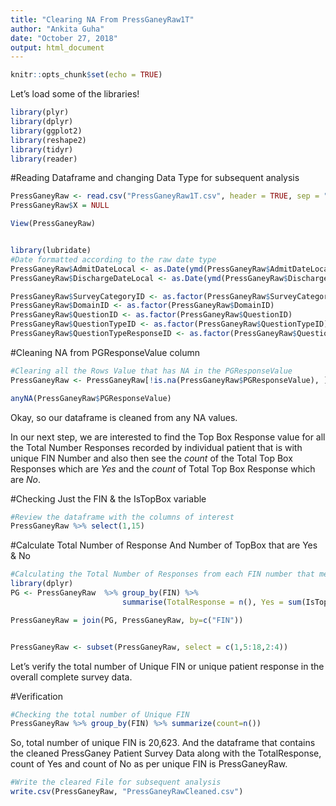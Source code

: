 ```yaml
---
title: "Clearing NA From PressGaneyRaw1T"
author: "Ankita Guha"
date: "October 27, 2018"
output: html_document
---
```


```r
knitr::opts_chunk$set(echo = TRUE)
```

Let's load some of the libraries!

```r
library(plyr)
library(dplyr)
library(ggplot2)
library(reshape2)
library(tidyr)
library(reader)
```

#Reading Dataframe and changing Data Type for subsequent analysis
```r
PressGaneyRaw <- read.csv("PressGaneyRaw1T.csv", header = TRUE, sep = ",", stringsAsFactors = FALSE)
PressGaneyRaw$X = NULL

View(PressGaneyRaw)


library(lubridate)
#Date formatted according to the raw date type
PressGaneyRaw$AdmitDateLocal <- as.Date(ymd(PressGaneyRaw$AdmitDateLocal))
PressGaneyRaw$DischargeDateLocal <- as.Date(ymd(PressGaneyRaw$DischargeDateLocal))

PressGaneyRaw$SurveyCategoryID <- as.factor(PressGaneyRaw$SurveyCategoryID)
PressGaneyRaw$DomainID <- as.factor(PressGaneyRaw$DomainID)
PressGaneyRaw$QuestionID <- as.factor(PressGaneyRaw$QuestionID)
PressGaneyRaw$QuestionTypeID <- as.factor(PressGaneyRaw$QuestionTypeID)
PressGaneyRaw$QuestionTypeResponseID <- as.factor(PressGaneyRaw$QuestionTypeResponseID)
```

#Cleaning NA from PGResponseValue column
```r
#Clearing all the Rows Value that has NA in the PGResponseValue
PressGaneyRaw <- PressGaneyRaw[!is.na(PressGaneyRaw$PGResponseValue), ]

anyNA(PressGaneyRaw$PGResponseValue)
```

Okay, so our dataframe is cleaned from any NA values. 

In our next step, we are interested to find the Top Box Response value for all the Total Number Responses recorded by individual patient that is with unique FIN Number and also then see the *count* of the Total Top Box Responses which are *Yes* and the *count* of Total Top Box Response which are *No*. 

#Checking Just the FIN & the IsTopBox variable
```r
#Review the dataframe with the columns of interest
PressGaneyRaw %>% select(1,15)
```

#Calculate Total Number of Response And Number of TopBox that are Yes & No
```r
#Calculating the Total Number of Responses from each FIN number that means calculating the Total Number of Responses from each individual patients
library(dplyr)
PG <- PressGaneyRaw  %>% group_by(FIN) %>%
                         summarise(TotalResponse = n(), Yes = sum(IsTopBox==1), No = sum(IsTopBox==0))

PressGaneyRaw = join(PG, PressGaneyRaw, by=c("FIN"))


PressGaneyRaw <- subset(PressGaneyRaw, select = c(1,5:18,2:4))
```

Let's verify the total number of Unique FIN or unique patient response in the overall complete survey data. 

#Verification
```r
#Checking the total number of Unique FIN
PressGaneyRaw %>% group_by(FIN) %>% summarize(count=n())
```

So, total number of unique FIN is 20,623. And the dataframe that contains the cleaned PressGaney Patient Survey Data along with the TotalResponse, count of Yes and count of No as per unique FIN is PressGaneyRaw. 

```r
#Write the cleared File for subsequent analysis
write.csv(PressGaneyRaw, "PressGaneyRawCleaned.csv")
```

